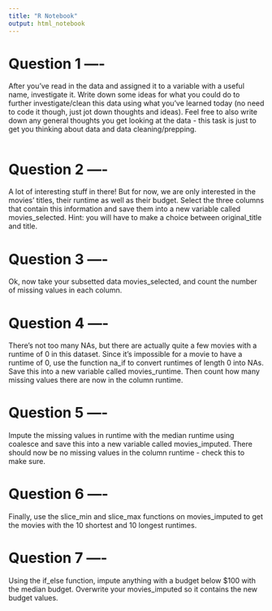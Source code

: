 ```yaml
---
title: "R Notebook"
output: html_notebook
---
```


# Question 1 ----

After you’ve read in the data and assigned it to a variable with a useful name, investigate it. Write down some ideas for what you could do to further investigate/clean this data using what you’ve learned today (no need to code it though, just jot down thoughts and ideas). Feel free to also write down any general thoughts you get looking at the data - this task is just to get you thinking about data and data cleaning/prepping.

```r

```



# Question 2 ----

A lot of interesting stuff in there! But for now, we are only interested in the movies’ titles, their runtime as well as their budget. Select the three columns that contain this information and save them into a new variable called movies_selected. Hint: you will have to make a choice between original_title and title.



# Question 3 ----

Ok, now take your subsetted data movies_selected, and count the number of missing values in each column.



# Question 4 ----

There’s not too many NAs, but there are actually quite a few movies with a runtime of 0 in this dataset. Since it’s impossible for a movie to have a runtime of 0, use the function na_if to convert runtimes of length 0 into NAs. Save this into a new variable called movies_runtime. Then count how many missing values there are now in the column runtime.



# Question 5 ----

Impute the missing values in runtime with the median runtime using coalesce and save this into a new variable called movies_imputed. There should now be no missing values in the column runtime - check this to make sure.



# Question 6 ----

Finally, use the slice_min and slice_max functions on movies_imputed to get the movies with the 10 shortest and 10 longest runtimes.


# Question 7 ----

Using the if_else function, impute anything with a budget below $100 with the median budget. Overwrite your movies_imputed so it contains the new budget values.